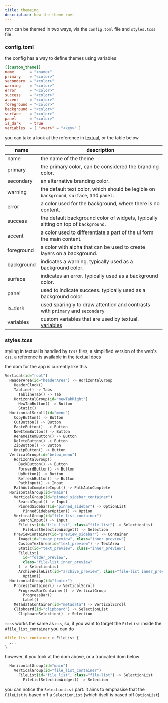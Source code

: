 ---
title: themeing
description: how the theme rovr
---

rovr can be themed in two ways, via the `config.toml` file and `styles.tcss` file.

### config.toml

the config has a way to define themes using variables

```toml
[[custom_theme]]
name       = "<name>"
primary    = "<color>"
secondary  = "<color>"
warning    = "<color>"
error      = "<color>"
success    = "<color>"
accent     = "<color>"
foreground = "<color>"
background = "<color>"
surface    = "<color>"
panel      = "<color>"
is_dark    = true
variables  = { "<var>" = "<key>" }
```

you can take a look at the reference in [textual](https://textual.textualize.io/guide/design), or the table below

| name       | description                                                                                                              |
| ---------- | ------------------------------------------------------------------------------------------------------------------------ |
| name       | the name of the theme                                                                                                    |
| primary    | the primary color, can be considered the branding color.                                                                 |
| secondary  | an alternative branding color.                                                                                           |
| warning    | the default text color, which should be legible on `background`, `surface`, and `panel`.                                 |
| error      | a color used for the background, where there is no content.                                                              |
| success    | the default background color of widgets, typically sitting on top of `background`.                                       |
| accent     | a color used to differentiate a part of the ui form the main content.                                                    |
| foreground | a color with alpha that can be used to create layers on a background.                                                    |
| background | indicates a warning. typically used as a background color.                                                               |
| surface    | indicates an error. typically used as a background color.                                                                |
| panel      | used to indicate success. typically used as a background color.                                                          |
| is_dark    | used sparingly to draw attention and contrasts with `primary` and `secondary`                                            |
| variables  | custom variables that are used by textual. [variables](https://textual.textualize.io/guide/design/#additional-variables) |

### styles.tcss

styling in textual is handled by `tcss` files, a simplified version of the web's `css`. a reference is available in the [textual docs](https://textual.textualize.io/styles/)

the dom for the app is currently like this

```py
Vertical(id="root")
  HeaderArea(id="headerArea") -> HorizontalGroup
    HeaderClock()
    Tabline() -> Tabs
      TablineTab() -> Tab
    HorizontalGroup(id="newTabRight")
      NewTabButton() -> Button
      Static()
  HorizontalScroll(id="menu")
    CopyButton() -> Button
    CutButton() -> Button
    PasteButton()  -> Button
    NewItemButton() -> Button
    RenameItemButton() -> Button
    DeleteButton() -> Button
    ZipButton() -> Button
    UnzipButton() -> Button
  VerticalGroup(id="below_menu")
    HorizontalGroup()
      BackButton() -> Button
      ForwardButton() -> Button
      UpButton() -> Button
      RefreshButton() -> Button
      PathInput() -> Input
    PathAutoCompleteInput() -> PathAutoComplete
  HorizontalGroup(id="main")
    VerticalGroup(id="pinned_sidebar_container")
      SearchInput() -> Input
      PinnedSidebar(id="pinned_sidebar") -> OptionList
        PinnedSidebarOption() -> Option
    VerticalGroup(id="file_list_container")
      SearchInput() -> Input
      FileList(id="file_list", class="file-list") -> SelectionList
        FileListSelectionWidget() -> Selection
    PreviewContainer(id="preview_sidebar") -> Container
      Image(id="image_preview", class="inner_preview")
      CustomTextArea(id="text_preview") -> TextArea
      Static(id="text_preview", class="inner_preview")
      FileList(
        id="folder_preview",
        class="file-list inner_preview"
      ) -> SelectionList
      ArchiveFileList(id="archive_preview", class="file-list inner_preview") -> OptionList
        Option()
  HorizontalGroup(id="footer")
    ProcessContainer() -> VerticalScroll
      ProgressBarContainer() -> VerticalGroup
        ProgressBar()
        Label()
    MetadataContainer(id="metadata") -> VerticalScroll
    Clipboard(id="clipboard") -> SelectionList
      ClipboardSelection() -> Selection
```

`tcss` works the same as `css`, so, if you want to target the `FileList` inside the `#file_list_container` you can do

```css
#file_list_container > FileList {
  ...
}
```

however, if you took at the dom above, or a truncated dom below

```py
  HorizontalGroup(id="main")
    VerticalGroup(id="file_list_container")
      FileList(id="file_list", class="file-list") -> SelectionList
        FileListSelectionWidget() -> Selection
```

you can notice the `SelectionList` part. it aims to emphasise that the `FileList` is based off a `SelectionList` (which itself is based off `OptionList`)
